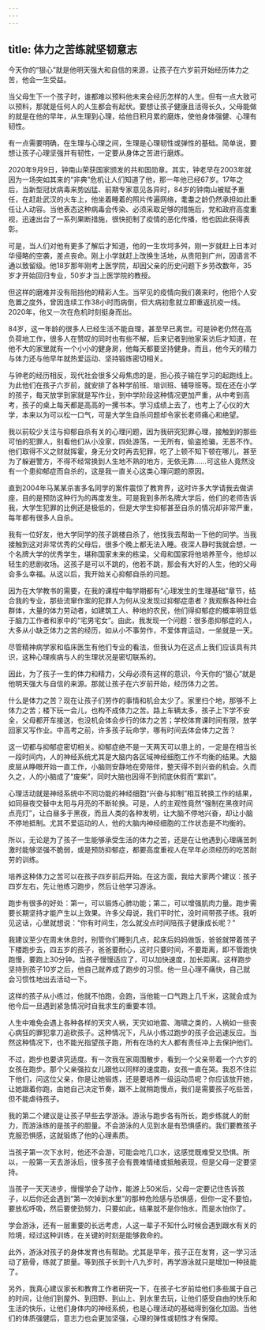 ```yaml
---
---
---
```

title: 体力之苦练就坚韧意志
---




今天你的“狠心”就是他明天强大和自信的来源，让孩子在六岁前开始经历体力之苦，他会一生受益。

当父母生下一个孩子时，谁都难以预料他未来会经历怎样的人生。但有一点大致可以预料，那就是任何人的人生都会有起伏。要想让孩子健康且活得长久，父母能做的就是在他的早年，从生理到心理，给他日积月累的磨炼，使他身体强健、心理有韧性。

有一点需要明确，在生理与心理之间，生理是心理韧性或弹性的基础。简单说，要想让孩子心理坚强并有韧性，一定要从身体之苦进行磨炼。

2020年9月9日，钟南山荣获国家颁发的共和国勋章。其实，钟老早在2003年就因为一场突如其来的“非典”危机让人们知道了他，那一年他已经67岁。17年之后，当新型冠状病毒来势凶猛、前期专家意见各异时，84岁的钟南山被赋予重任，在赶赴武汉的火车上，他坐着睡着的照片传遍网络，耄耋之龄仍然承担如此重任让人动容。当他表态这种病毒会传染、必须采取足够的措施后，党和政府高度重视，迅速出台了一系列果断措施，很快扼制了疫情的恶化传播，他也因此获得表彰。

可是，当人们对他有更多了解后才知道，他的一生坎坷多舛，刚一岁就赶上日本对华侵略的空袭，差点丧命。刚上小学就赶上改换生活地，从贵阳到广州，因语言不通以致留级。他18岁那年刚考上医学院，却因父亲的历史问题下乡劳改数年，35岁才开始回归专业，50岁才当上医学院的教授。

但这样的磨难并没有阻挡他的精彩人生。当罕见的疫情向我们袭来时，他把个人安危置之度外，曾因连续工作38小时而病倒，但大病初愈就立即重返抗疫一线。2020年，他又一次在危机时刻挺身而出。

84岁，这一年龄的很多人已经生活不能自理，甚至早已离世。可是钟老仍然在高负荷地工作，很多人在赞叹的同时也有些不解，后来记者到他家采访后才知道，在他不大的家里就有一个小小的健身房，他每天都要坚持健身。而且，他今天的精力与体力还与他早年就热爱运动、坚持锻炼密切相关。

与钟老的经历相反，现代社会很多父母焦虑的是，担心孩子输在学习的起跑线上。为此他们在孩子六岁前，就安排了各种学前班、培训班、辅导班等。现在还在小学的孩子，每天放学到家就是写作业，到中学阶段这种情况更加严重，从中考到高考，孩子的桌上每天都是高高的一摞书本。学习成绩上去了，也考上了心仪的大学，本来以为可以松一口气，可是大学生自杀问题却令家长老师痛心和绝望。

我以前较少关注与抑郁自杀有关的心理问题，因为我研究犯罪心理，接触到的那些可怕的犯罪人，别看他们从小没家，四处游荡，一无所有，偷盗抢骗，无恶不作。他们取得不义之财就挥霍，身无分文时再去犯罪，吃了上顿不知下顿在哪儿，甚至为了躲避警方，不得不经常换到人生地不熟的地方，无依无靠……可这些人竟然没有一个患抑郁症而自杀的，这是我一直关心这类心理问题的原因。

直到2004年马某某杀害多名同学的案件震惊了教育界，这时许多大学请我去做讲座，目的是预防这种行为的再度发生。可是我到多所名牌大学后，他们的老师告诉我，大学生犯罪的比例还是极低的，但是大学生抑郁甚至自杀的情况却非常严重，每年都有很多人自杀。

我有一位好友，他大学同学的孩子跳楼自杀了，他找我去帮助一下他的同学。当我接触到这对非常优秀的父母后，很多个晚上都无法入睡。夜深人静时我就会想，一个名牌大学的优秀学生，堪称国家未来的栋梁，父母和国家将他培养至今，他却以轻生的悲剧收场。这孩子是可以不跳的，他若不跳，那会有大好的人生，他的父母会多么幸福。从这以后，我开始关心抑郁自杀的问题。

因为在大学教书的需要，在我的课程中每学期都有“心理发生的生理基础”章节，结合我的专业，那些流窜作案的犯罪人为何从没发现过抑郁症患者？我观察各种社会群体，大量的体力劳动者，如建筑工人、种地的农民，他们得抑郁症的概率明显低于脑力工作者和家中的“宅男宅女”。由此，我发现一个问题：很多患抑郁症的人，大多从小缺乏体力之苦的经历，如从小不事劳作，不爱体育运动，一坐就是一天。

尽管精神病学家和临床医生有他们专业的看法，但我认为在这点上我们应该具有共识，这种心理疾病与人的生理状况是密切联系的。

因此，为了孩子一生的体力和精力，父母必须有这样的意识，今天你的“狠心”就是他明天强大与自信的来源。那就让孩子在六岁前开始，经历体力之苦。

什么是体力之苦？现在让孩子们劳作的事情和机会太少了。家里扫个地，那够不上体力之苦；楼下玩一会儿，也构不成体力之苦。路上车辆太多，孩子上下学不安全，父母都开车接送，也没机会体会步行的体力之苦；学校体育课时间有限，放学回家又写作业。中高考之前，许多孩子玩命学，哪有时间去体会体力之苦？

这一切都与抑郁症密切相关。抑郁症绝不是一天两天可以患上的，一定是在相当长一段时间内，人的神经系统尤其是大脑内各区域神经细胞工作不均衡的结果。大脑皮层从睁眼开始一直工作，小脑则安静地在旁陪伴，整天得不到兴奋的机会。久而久之，人的小脑成了“废柴”，同时大脑也因得不到彻底休假而“累趴”。

心理活动就是神经系统中不同功能的神经细胞“兴奋与抑制”相互转换工作的结果，如同昼夜交替中太阳与月亮的不断轮换。可是，人的主观性竟然“强制在黑夜时间点亮灯”，让白昼多于黑夜，而且人类的各种发明，让大脑不停地兴奋，却让小脑不停地抵制。尤其不爱运动的人，他的大脑内神经细胞的工作状态是不均衡的。

所以，无论是为了孩子一生能够承受生活的体力之苦，还是在让他遇到心理痛苦刺激时能够坚强不脆弱，或是预防抑郁症，都要高度重视人在早年必须经历的吃苦耐劳的训练。

培养这种体力之苦可以在孩子四岁前后开始。在这方面，我给大家两个建议：孩子四岁左右，先让他练习跑步，然后让他学习游泳。

跑步有很多的好处：第一，可以锻炼心肺功能；第二，可以增强肌肉力量。跑步需要长期坚持才能产生以上效果。许多父母说，我们平时忙，没时间带孩子练。我听见这话，心里就想说：“你有时间生，怎么就没点时间陪孩子健康成长呢？”

我建议至少在周末休息时，别管你们睡到几点，起床后妈妈做饭，爸爸就带着孩子下楼跑步去，四五岁的孩子，爸爸要耐心，这时只要时间，不要距离，即不管跑快跑慢，要跑上30分钟。当孩子慢慢适应了，可以加快速度，加长距离。这样跑步坚持到孩子10岁之后，他自己就养成了跑步的习惯。他一旦心理不痛快，自己就会习惯性地出去活动一下。

这样的孩子从小练过，他就不怕跑，会跑，当他能一口气跑上几千米，这就会成为他今后一旦遇到紧急情况时自我求生的重要本领。

人生中难免会遇上各种各样的天灾人祸，天灾如地震、海啸之类的，人祸如一些丧心病狂的罪犯拿刀追砍孩子。这种情况下，凡从小练过跑步的孩子会迅速反应。当然这种情况下，也不能光指望孩子跑，所有在场的大人都有责任冲上去保护他们。

不过，跑步也要讲究适度。有一次我在家周围散步，看到一个父亲带着一个六岁的女孩在跑步。那个父亲强拉女儿跟他以同样的速度跑，女孩一直在哭。我忍不住拦下他们，问这位父亲，你是让她锻炼，还是要培养一级运动员呢？你应该放开她，让她跟着你跑，由她自己决定节奏，跟不上就稍跑慢点，我们是需要孩子吃些苦，但不能虐待孩子。

我的第二个建议是让孩子早些去学游泳。游泳与跑步各有所长，跑步练就人的耐力，而游泳练的是孩子的胆量。不会游泳的人见到水是有恐惧感的。我们要教孩子克服恐惧感，这就锻炼了他的心理素质。

当孩子第一次下水时，他还不会游，可能会呛几口水，这感觉既难受又恐惧。所以，一般第一天去游泳后，很多孩子会有畏难情绪或抵触表现，但是父母一定要坚持。

当孩子一天天进步，慢慢学会了动作，能游上50米后，父母一定要记住告诉孩子，以后你还会遇到“第一次掉到水里”的那种危险感与恐惧感，但你一定不要怕，要放松呼吸，然后要使劲努力，只要如此，结果就不是你怕水，而是水怕你了。

学会游泳，还有一层重要的长远考虑，人这一辈子不知什么时候会遇到跟水有关的险境，经过这种训练，在关键的时刻是能够救命的。

此外，游泳对孩子的身体发育也有帮助。尤其是早年，孩子正在发育，这一学习活动了筋骨，练就了胆量。等到孩子长到十八九岁时，再学游泳就只是增加一种技能了。

另外，我真心建议家长和教育工作者研究一下，在孩子七岁前给他们多些属于自己的时间，让他们到屋外、到田野、到山上、到水里去玩，让他们感受自由的快乐和生活的快乐，让他们身体内的神经系统，也是心理活动的基础得到强化加固。当他们的体质强健后，意志力也会更加坚强，心理的弹性或韧性才有保障。